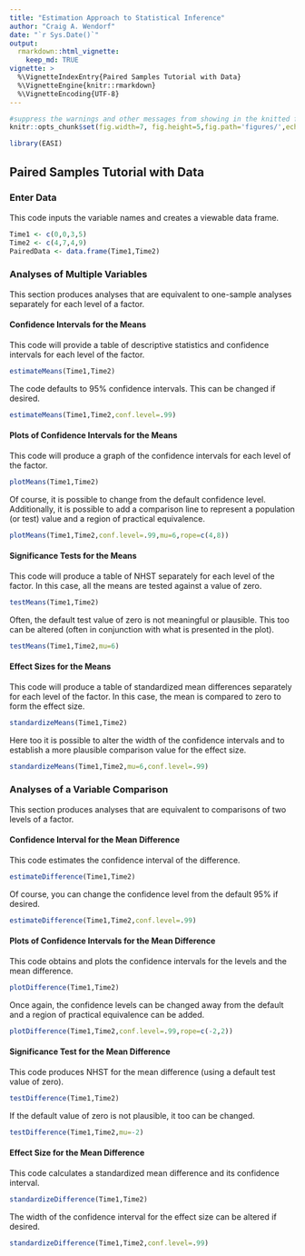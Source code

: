 ```yaml
---
title: "Estimation Approach to Statistical Inference"
author: "Craig A. Wendorf"
date: "`r Sys.Date()`"
output: 
  rmarkdown::html_vignette:
    keep_md: TRUE
vignette: >
  %\VignetteIndexEntry{Paired Samples Tutorial with Data}
  %\VignetteEngine{knitr::rmarkdown}
  %\VignetteEncoding{UTF-8}
---
```


```r
#suppress the warnings and other messages from showing in the knitted file.
knitr::opts_chunk$set(fig.width=7, fig.height=5,fig.path='figures/',echo=TRUE,warning=FALSE,message=FALSE)
```

```r
library(EASI)
```

## Paired Samples Tutorial with Data

### Enter Data

This code inputs the variable names and creates a viewable data frame.
```r
Time1 <- c(0,0,3,5)
Time2 <- c(4,7,4,9)
PairedData <- data.frame(Time1,Time2)
```
 
### Analyses of Multiple Variables

This section produces analyses that are equivalent to one-sample analyses separately for each level of a factor.

#### Confidence Intervals for the Means

This code will provide a table of descriptive statistics and confidence intervals for each level of the factor.
```r
estimateMeans(Time1,Time2)
```

The code defaults to 95% confidence intervals. This can be changed if desired.
```r
estimateMeans(Time1,Time2,conf.level=.99)
```

#### Plots of Confidence Intervals for the Means

This code will produce a graph of the confidence intervals for each level of the factor.
```r
plotMeans(Time1,Time2)
```

Of course, it is possible to change from the default confidence level. Additionally, it is possible to add a comparison line to represent a population (or test) value and a region of practical equivalence.
```r
plotMeans(Time1,Time2,conf.level=.99,mu=6,rope=c(4,8))
```

#### Significance Tests for the Means

This code will produce a table of NHST separately for each level of the factor. In this case, all the means are tested against a value of zero.
```r
testMeans(Time1,Time2)
```

Often, the default test value of zero is not meaningful or plausible. This too can be altered (often in conjunction with what is presented in the plot).
```r
testMeans(Time1,Time2,mu=6)
```

#### Effect Sizes for the Means

This code will produce a table of standardized mean differences separately for each level of the factor. In this case, the mean is compared to zero to form the effect size.
```r
standardizeMeans(Time1,Time2)
```

Here too it is possible to alter the width of the confidence intervals and to establish a more plausible comparison value for the effect size.
```r
standardizeMeans(Time1,Time2,mu=6,conf.level=.99)
```

### Analyses of a Variable Comparison

This section produces analyses that are equivalent to comparisons of two levels of a factor.

#### Confidence Interval for the Mean Difference

This code estimates the confidence interval of the difference.
```r
estimateDifference(Time1,Time2)
```

Of course, you can change the confidence level from the default 95% if desired.
```r
estimateDifference(Time1,Time2,conf.level=.99)
```

#### Plots of Confidence Intervals for the Mean Difference

This code obtains and plots the confidence intervals for the levels and the mean difference.
```r
plotDifference(Time1,Time2)
```

Once again, the confidence levels can be changed away from the default and a region of practical equivalence can be added.
```r
plotDifference(Time1,Time2,conf.level=.99,rope=c(-2,2))
```

#### Significance Test for the Mean Difference

This code produces NHST for the mean difference (using a default test value of zero).
```r
testDifference(Time1,Time2)
```

If the default value of zero is not plausible, it too can be changed.
```r
testDifference(Time1,Time2,mu=-2)
```

#### Effect Size for the Mean Difference

This code calculates a standardized mean difference and its confidence interval.
```r
standardizeDifference(Time1,Time2)
```

The width of the confidence interval for the effect size can be altered if desired.
```r
standardizeDifference(Time1,Time2,conf.level=.99)
```
